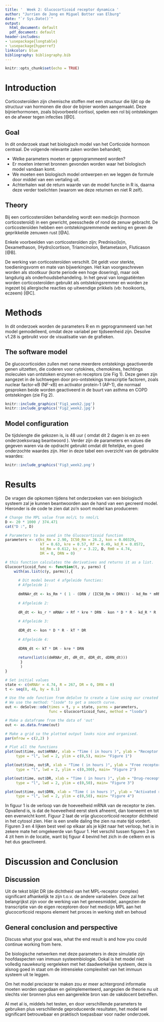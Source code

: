 ```yaml
---
title: '  Week 2: Glucocorticoid receptor dynamica '
author: "Jurrien de Jong en Miguel Botter van Elburg"
date: "`r Sys.Date()`"
output:
  html_document: default
  pdf_document: default
header-includes:
- \usepackage{longtable}
- \usepackage{hyperref}
linkcolor: blue
bibliography: bibliography.bib
---
```


```r
knitr::opts_chunk$set(echo = TRUE)
```

# Introduction
Corticosteroïden zijn chemische stoffen met een structuur die lijkt op de structuur van hormonen 
die door de bijnier worden aangemaakt. Deze bijnierhormonen, zoals bijvoorbeeld cortisol, 
spelen een rol bij ontstekingen en de afweer tegen infecties [@D].


## Goal
In dit onderzoek staat het biologisch model van het Corticoide hormoon centraal. De volgende relevante zaken worden behandelt;

- Welke parameters moeten er geprogrammeerd worden?
- Er moeten internet bronnen gevonden worden waar het biologisch model vandaan komt.
- We moeten een biologisch model ontwerpen en we leggen de formule door middel van een vertaling uit.
- Achterhalen wat de return waarde van de model functie in R is, daarna deze verder toelichten (waarom we deze returnen en niet R zelf).

## Theory
Bij een corticosteroïden behandeling wordt een medicijn (hormoon corticosteroïd) in een 
gewricht, peesschede of rond de zenuw gebracht. De corticosteroïden hebben een 
ontstekingsremmende werking en geven de geprikkelde zenuwen rust [@A].

Enkele voorbeelden van corticosteroïden zijn; Predniso(lo)n, Dexamethason, (Hydro)cortison, 
Triamcinolon, Betametason, Fluticason [@B].

De werking van corticosteroïden verschilt. Dit geldt voor sterkte, toedieningsvorm en mate van 
bijwerkingen. Het kan voorgeschreven worden als stootkuur (korte periode een hoge dosering), 
maar ook langdurig als onderhoudsbehandeling. In het geval van longpatiënten worden 
corticosteroïden gebruikt als ontstekingsremmer en worden ze ingezet bij allergische reacties op 
uitwendige prikkels (vb: hooikoorts, eczeem) [@C].

# Methods
In dit onderzoek worden de parameters R en m geprogrammeerd van het model gemodelleerd, omdat deze variabel per tijdseenheid zijn. Desolve v1.28 is gebruikt voor de visualisatie van de grafieken.

## The software model
De glucocorticoiden zullen met name meerdere ontstekings geactiveerde genen uitzetten, die 
coderen voor cytokines, chemokines, hechtings moleculen van ontstoken enzymen en receptors
(zie Fig 1). Deze genen zijn aangezet in de luchtwegen door pro-ontstekings transcriptie 
factoren, zoals nuclear factor-κB (NF-κB) en activator protein-1 (AP-1), die normaal gesproken 
beide worden geactiveerd in de buurt van asthma en COPD ontstekingen (zie Fig 2).

```r
knitr::include_graphics('Fig1_week2.jpg')
knitr::include_graphics('Fig2_week2.jpg')
```

## Model configuration

De tijdslengte die gekozen is, is 48 uur ( omdat dit 2 dagen is en zo een onderzoeksvraag beantwoord ). Verder zijn de parameters
en values die gegeven waren via de opdracht gebruikt omdat dit feitelijke, en goed onderzochte waardes zijn. Hier in deze tabel een
overzicht van de gebruikte waardes:


```r
knitr::include_graphics('Fig3_week2.png')
```



# Results
De vragen die opkomen tijdens het onderzoeken van een biologisch systeem zal je kunnen beantwoorden
aan de hand van een gecreerd model. Hieronder is de code te zien dat zo'n soort model kan produceren:

```r
# Change the MPL value from mol/L to nmol/L
D <- 20 * 1000 / 374.471
cat("D :", D)

# Parameters to be used in the Glucocorticoid function
parameters <- c(ks_Rm = 2.90, IC50_Rm = 26.2, kon = 0.00329,
                kT = 0.63, kre = 0.57, Rf = 0.49, kd_R = 0.0572,
                kd_Rm = 0.612, ks_r = 3.22, D, Rm0 = 4.74,
                DR = 0, DRN = 0)

# this function calculates the derivatives and returns it as a list.
Glucocorticoid_func <- function(t, y, parms) {
    with(as.list(c(y, parms)),{
      
      # Dit model bevat 4 afgeleide functies:
      # Afgeleide 1:
  
      dmRNAr_dt <- ks_Rm * ( 1 - (DRN / (IC50_Rm + DRN))) - kd_Rm * mRNAr
  
      # Afgeleide 2:
  
      dR_dt <- ks_r * mRNAr + Rf * kre * DRN - kon * D * R - kd_R * R
      
      # Afgeleide 3:
  
      dDR_dt <- kon * D * R - kT * DR
  
      # Afgeleide 4:
  
      dDRN_dt <- kT * DR - kre * DRN
      
      return(list(c(dmRNAr_dt, dR_dt, dDR_dt, dDRN_dt)))
       }
       )
}

# Set initial values
state <- c(mRNAr = 4.74, R = 267, DR = 0, DRN = 0)
t <- seq(0, 48, by = 0.1)

# Use the ode function from deSolve to create a line using our created function.
# We use the method: "lsode" to get a smooth curve.
out <- deSolve::ode(times = t, y = state, parms = parameters,
                    func = Glucocorticoid_func, method = "lsoda")

# Make a dataframe from the data of 'out'
out <- as.data.frame(out)

# Make a grid so the plotted output looks nice and organised.
par(mfrow = c(2,2) )

# Plot all the functions
plot(out$time, out$mRNAr, xlab = "Time ( in hours )", ylab = "Receptor mRNA",
     type = "l", lwd = 2, ylim = c(0,5), main= "Figure 1")

plot(out$time, out$R, xlab = "Time ( in hours )", ylab = "Free receptor density",
     type = "l", lwd = 2, ylim = c(0,300), main= "Figure 2")

plot(out$time, out$DR, xlab = "Time ( in hours )", ylab = "Drug-receoptor complex",
     type = "l", lwd = 2, ylim = c(0,50), main= "Figure 3")

plot(out$time, out$DRN, xlab = "Time ( in hours )", ylab = "Activated receptor complex",
     type = "l", lwd = 2, ylim = c(0,50), main= "Figure 4")
```
In figuur 1 is de verloop van de hoeveelheid mRNA van de receptor te zien. Opvallend is, is dat de hoeveelheid eerst sterk afneemt,
dan toeneemt en tot een evenwicht komt. Figuur 2 laat de vrije glucocorticoid receptor dichtheid in het cytosol zien. 
Hier is een snelle daling the zien na mate tijd vordert. Figuren 3 en 4 lijken best veel op elkaar als je kijkt naar het verloop,
het is in zekere mate het omgekeerde van figuur 1. Het verschil tussen figuren 3 en 4 zit hem in de locatie, want bij figuur 4
bevind het zich in de celkern en is het dus geactiveerd.

# Discussion and Conclusion
## Discussion

Uit de tekst blijkt DR (de dichtheid van het MPL-receptor complex) significant afhankelijk te zijn t.o.v. 
de andere variabelen. Deze zal het belangrijkst zijn voor de werking van het geneesmiddel, aangezien 
de transcriptie van de eigen receptoren door het medicijn MPL aan het glucocorticoid respons 
element het proces in werking stelt en behoud

## General conclusion and perspective
Discuss what your goal was, what the end result is and how you could continue working from here.

De biologische netwerken met deze parameters in deze simulatie zijn hoofdaspecten van immuun systeembiologie. Ookal is het model niet volledig nauwkeurig vergeleken met het daadwerkelijke systeem, deze is alsnog goed in staat om de intrensieke complexiteit van het immuun systeem uit te leggen.

Om het model preciezer te maken zou er meer achtergrond informatie moeten worden  opgedaan en geïmplementeerd, aangezien de theorie nu uit slechts vier bronnen plus een aangereikte bron van de vakdocent betreffen. 

Al met al is, middels het testen, en door verschillende parameters te gebruiken plus verschillende geproduceerde resultaten, het model wel significant betrouwbaar en praktisch toepasbaar voor nader onderzoek.